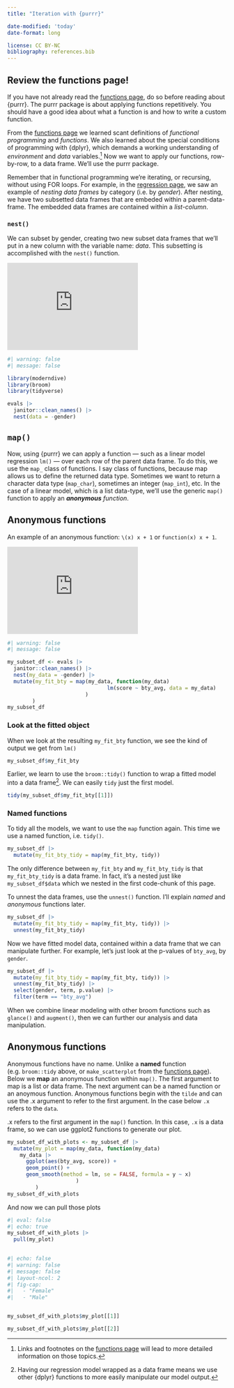 ```yaml
---
title: "Iteration with {purrr}"

date-modified: 'today'
date-format: long

license: CC BY-NC
bibliography: references.bib
---
```


::: {.callout-warning collapse="true"}
## Review the functions page!

If you have not already read the [functions page](functions.html), do so before reading about {purrr}. The purrr package is about applying functions repetitively. You should have a good idea about what a function is and how to write a custom function.
:::

From the [functions page](functions.html) we learned scant definitions of *functional programming* and *functions*. We also learned about the special conditions of programming with {dplyr}, which demands a working understanding of *environment* and *data* variables.[^1] Now we want to apply our functions, row-by-row, to a data frame. We'll use the purrr package.

[^1]: Links and footnotes on the [functions page](functions.html) will lead to more detailed information on those topics.

Remember that in functional programming we're iterating, or recursing, without using FOR loops. For example, in the [regression page](regression.html#example-of-iterative-modeling-with-nested-categories-of-data), we saw an example of *nesting data frames* by category (i.e. by *gender*). After nesting, we have two subsetted data frames that are embeded within a parent-data-frame. The embedded data frames are contained within a *list-column*.

### `nest()`

We can subset by gender, creating two new subset data frames that we'll put in a new column with the variable name: *data*. This subsetting is accomplished with the `nest()` function.

::: column-margin
<iframe width="300" height="200" src="https://www.youtube.com/embed/kZf11zbVpr0" title="YouTube video player" frameborder="0" allow="accelerometer; autoplay; clipboard-write; encrypted-media; gyroscope; picture-in-picture; web-share" allowfullscreen>

</iframe>
:::

```r
#| warning: false
#| message: false

library(moderndive)
library(broom)
library(tidyverse)

evals |> 
  janitor::clean_names() |> 
  nest(data = -gender)
```

## `map()`

Now, using {purrr} we can apply a function --- such as a linear model regression `lm()` --- over each row of the parent data frame. To do this, we use the `map_` class of functions. I say class of functions, because map allows us to define the returned data type. Sometimes we want to return a character data type (`map_char`), sometimes an integer (`map_int`), etc. In the case of a linear model, which is a list data-type, we'll use the generic `map()` function to apply an ***anonymous** function*.

::: callout-note
## Anonymous functions

An example of an anonymous function: `\(x) x + 1` or `function(x) x + 1`.
:::

::: column-margin
<iframe width="300" height="200" src="https://www.youtube.com/embed/QgasjZGhWlk" title="YouTube video player" frameborder="0" allow="accelerometer; autoplay; clipboard-write; encrypted-media; gyroscope; picture-in-picture; web-share" allowfullscreen>

</iframe>
:::

```r
#| warning: false
#| message: false

my_subset_df <- evals |> 
  janitor::clean_names() |> 
  nest(my_data = -gender) |> 
  mutate(my_fit_bty = map(my_data, function(my_data) 
                                lm(score ~ bty_avg, data = my_data)
                         )
        )
my_subset_df
```

### Look at the fitted object

When we look at the resulting `my_fit_bty` function, we see the kind of output we get from `lm()`

```r
my_subset_df$my_fit_bty
```

Earlier, we learn to use the `broom::tidy()` function to wrap a fitted model into a data frame[^2]. We can easily `tidy` just the first model.

[^2]: Having our regression model wrapped as a data frame means we use other {dplyr} functions to more easily manipulate our model output.

```r
tidy(my_subset_df$my_fit_bty[[1]])
```

### Named functions

To tidy all the models, we want to use the `map` function again. This time we use a named function, i.e. `tidy()`.

```r
my_subset_df |> 
  mutate(my_fit_bty_tidy = map(my_fit_bty, tidy))
```

The only difference between `my_fit_bty` and `my_fit_bty_tidy` is that `my_fit_bty_tidy` is a data frame. In fact, it's a nested just like `my_subset_df$data` which we nested in the first code-chunk of this page.

To unnest the data frames, use the `unnest()` function. I'll explain *named* and *anonymous* functions later.

```r
my_subset_df |> 
  mutate(my_fit_bty_tidy = map(my_fit_bty, tidy)) |> 
  unnest(my_fit_bty_tidy)
```

Now we have fitted model data, contained within a data frame that we can manipulate further. For example, let's just look at the p-values of `bty_avg`, by `gender`.

```r
my_subset_df |> 
  mutate(my_fit_bty_tidy = map(my_fit_bty, tidy)) |> 
  unnest(my_fit_bty_tidy) |> 
  select(gender, term, p.value) |> 
  filter(term == "bty_avg")
```

When we combine linear modeling with other broom functions such as `glance()` and `augment()`, then we can further our analysis and data manipulation.

## Anonymous functions

Anonymous functions have no name. Unlike a **named** function (e.g. `broom::tidy` above, or `make_scatterplot` from the [functions page](functions.html)). Below we **map** an anonymous function within `map()`. The first argument to map is a list or data frame. The next argument can be a named function or an anoymous function. Anonymous functions begin with the `tilde` and can use the .x argument to refer to the first argument. In the case below `.x` refers to the `data`.

.x refers to the first argument in the `map()` function. In this case, `.x` is a data frame, so we can use ggplot2 functions to generate our plot.

```r
my_subset_df_with_plots <- my_subset_df |> 
  mutate(my_plot = map(my_data, function(my_data) 
    my_data |> 
      ggplot(aes(bty_avg, score)) + 
      geom_point() +
      geom_smooth(method = lm, se = FALSE, formula = y ~ x)
                      )
         )
my_subset_df_with_plots
```

And now we can pull those plots

```r
#| eval: false
#| echo: true
my_subset_df_with_plots |> 
  pull(my_plot)
  
```

```r
#| echo: false
#| warning: false
#| message: false
#| layout-ncol: 2
#| fig-cap: 
#|   - "Female"
#|   - "Male"


my_subset_df_with_plots$my_plot[[1]]

my_subset_df_with_plots$my_plot[[2]]
```
